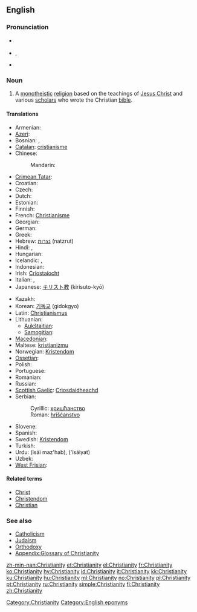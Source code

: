==English==
{{wikipedia}}

===Pronunciation===
* {{a|RP}} {{IPA|/ˌkrɪstiˈænɪti/}}
* {{a|US}} {{IPA|/ˌkrɪstʃiˈænɪti/}}, {{SAMPA|/%krIstSi"{nIti/}}
* {{audio|en-us-Christianity.ogg|Audio (US)}}

===Noun===
{{en-noun|Christianities|-}}

# A [[monotheistic]] [[religion]] based on the teachings of [[Jesus Christ]] and various [[scholars]] who wrote the Christian [[bible]].

====Translations====
{{trans-top|monotheistic religion}}
* Armenian: {{t-|hy|քրիստոնեություն|tr=k’ristoneut’yun}}
* [[Azeri]]: {{t|az|xristianlıq|xs=Azeri}}
* Bosnian: {{t-|bs|hrišćanstvo|n}}, {{t-|bs|kršćanstvo|n}}
* [[Catalan]]: [[cristianisme]] {{m}}
* Chinese:
*: Mandarin: {{t-|cmn|基督教|tr=Jīdūjiào|sc=Hani}}
* [[Crimean Tatar]]: {{tø|crh|hristianlıq}}
* Croatian: {{t-|hr|kršćanstvo|n}}
* Czech: {{t-|cs|křesťanství|n}}
* Dutch: {{t-|nl|Christendom|n}}
* Estonian: {{t-|et|ristiusk}}
* Finnish: {{t+|fi|kristinusko}}
* French: [[Christianisme]]
* Georgian: {{t|ka|ქრისტიანობა|tr=k’ristianoba|sc=Geor|xs=Georgian}}
* German: {{t+|de|Christentum|n}}
* Greek: {{t|el|χριστιανισμός|m|tr=christianismós}}
* Hebrew: [[נצרות]] (natzrut) {{f}}
* Hindi: {{t-|hi|ईसाई धर्म|tr=īsāī dharm|xs=Hindi}}, {{t-|hi|ईसाइयत|tr=īsāiyat|xs=Hindi}}
* Hungarian: {{t+|hu|kereszténység}}
* Icelandic: {{t-|is|kristindómur|m}}, {{t+|is|kristni|f}}
* Indonesian: {{t-|id|Kristen|xs=Indonesian}}
* Irish: [[Críostaíocht]]
* Italian: {{t-|it|cristianità|f}}, {{t+|it|cristianesimo|m}}
* Japanese: [[キリスト教]] (kirisuto-kyō)
{{trans-mid}}
* Kazakh: {{t|kk|христиандық|sc=Cyrl|xs=Kazakh}}
* Korean: [[기독교]] (gidokgyo)
* Latin: [[Christianismus]] {{m}}
* Lithuanian:
** [[Aukštaitian]]: {{t+|lt|krikščionybė|f|xs=Lithuanian}}
** [[Samogitian]]: {{tø|bat-smg|krėkštiuonībė|f|xs=Samogitian}}
* [[Macedonian]]: {{t|mk|христијанство|n|tr=hristijánstvo}}
* Maltese: [[kristjaniżmu]]
* Norwegian: [[Kristendom]] {{n}}
* [[Ossetian]]: {{tø|os|чырыстонад|sc=Cyrl}}
* Polish: {{t+|pl|chrześcijaństwo|n}}
* Portuguese: {{t+|pt|cristianismo}}
* Romanian: {{t-|ro|creştinism|n}}
* Russian: {{t+|ru|христианство|n|tr=xristiánstvo}}
* [[Scottish Gaelic]]: [[Crìosdaidheachd]] {{f}}
* Serbian:
*: Cyrillic: [[хришћанство]] {{n}}
*: Roman: [[hrišćanstvo]] {{n}}
* Slovene: {{t+|sl|krščanstvo|n}}
* Spanish: {{t+|es|cristianismo|m}}
* Swedish: [[Kristendom]]
* Turkish: {{t+|tr|Hristiyanlık}}
* Urdu: {{ur-Arab|[[عیسائی مذہب]]}} (īsāī maz'hab), {{ur-Arab|[[عیسائیت]]}} ('īsāiyat)
* Uzbek: {{t|uz|xristianlik|xs=Uzbek}}
* [[West Frisian]]: {{t|fy|Kristendom|xs=West Frisian}}
{{trans-bottom}}

====Related terms====
* [[Christ]]
* [[Christendom]]
* [[Christian]]

===See also===
* [[Catholicism]]
* [[Judaism]]
* [[Orthodoxy]]
* [[Appendix:Glossary of Christianity]]

[[Category:Christianity]]
[[Category:English eponyms]]

[[zh-min-nan:Christianity]]
[[et:Christianity]]
[[el:Christianity]]
[[fr:Christianity]]
[[ko:Christianity]]
[[hy:Christianity]]
[[id:Christianity]]
[[it:Christianity]]
[[kk:Christianity]]
[[ku:Christianity]]
[[hu:Christianity]]
[[ml:Christianity]]
[[no:Christianity]]
[[pl:Christianity]]
[[pt:Christianity]]
[[ru:Christianity]]
[[simple:Christianity]]
[[fi:Christianity]]
[[zh:Christianity]]